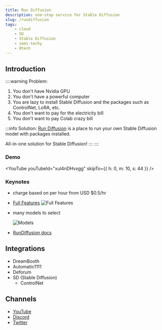 ```yaml
---
title: Run Diffusion
description: one-stop service for Stable Diffusion
slug: /rundiffusion
tags:
    - cloud
    - SD
    - Stable Diffusion
    - semi-techy
    - 0tech
---
```



<MDXTemplate> 

## Introduction

::::warning Problem:
1. You don't have Nvidia GPU
2. You don't have a powerful computer
3. You are lazy to install Stable Diffusion and the packages such as ControlNet, LoRA, etc.
4. You don't want to pay for the electricity bill
5. You don't want to pay Colab crazy bill

:::info Solution:
[Run Diffusion](https://app.rundiffusion.com?ref=web9ai15) is a place to run your own Stable Diffusion model with packages installed. 

All-in-one solution for Stable Diffusion!
:::
::::

### Demo
<YouTube youTubeId="xul4nDHvxgg" skipTo={{
    h: 0,
    m: 10,
    s: 44
}} />
</MDXTemplate>

### Keynotes
- charge based on per hour from USD $0.5/hr
- [Full Features](https://rundiffusion.com/creators-club)
    ![Full Features](/img/cloud/run_diffusion_full_features.png 'RunDiffusion full features')
- many models to select
    
    ![Models](/img/cloud/run_diffusion_models.png 'RunDiffusion has many models')
- [RunDiffusion docs](https://learn.rundiffusion.com/)

## Integrations

- DreamBooth
- Automatic1111
- Deforum
- SD (Stable Diffusion)
  - ControlNet

## Channels
- [YouTube](https://www.youtube.com/@rundiffusion)
- [Discord](https://discord.com/invite/wH6dTyBpCf)
- [Twitter](https://twitter.com/ghost)
